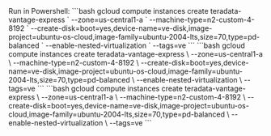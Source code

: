 
<Tabs>
  <TabItem value="Windows" label="Windows" default>
    Run in Powershell:
    ```bash
    gcloud compute instances create teradata-vantage-express `
    --zone=us-central1-a `
    --machine-type=n2-custom-4-8192 `
    --create-disk=boot=yes,device-name=ve-disk,image-project=ubuntu-os-cloud,image-family=ubuntu-2004-lts,size=70,type=pd-balanced `
    --enable-nested-virtualization `
    --tags=ve
    ```
  </TabItem>
  <TabItem value="MacOS" label="MacOS">
    ```bash
    gcloud compute instances create teradata-vantage-express \
  --zone=us-central1-a \
  --machine-type=n2-custom-4-8192 \
  --create-disk=boot=yes,device-name=ve-disk,image-project=ubuntu-os-cloud,image-family=ubuntu-2004-lts,size=70,type=pd-balanced \
  --enable-nested-virtualization \
  --tags=ve
    ```
  </TabItem>
  <TabItem value="Linux" label="Linux">
    ```bash
    gcloud compute instances create teradata-vantage-express \
  --zone=us-central1-a \
  --machine-type=n2-custom-4-8192 \
  --create-disk=boot=yes,device-name=ve-disk,image-project=ubuntu-os-cloud,image-family=ubuntu-2004-lts,size=70,type=pd-balanced \
  --enable-nested-virtualization \
  --tags=ve
    ```
  </TabItem>
</Tabs>
